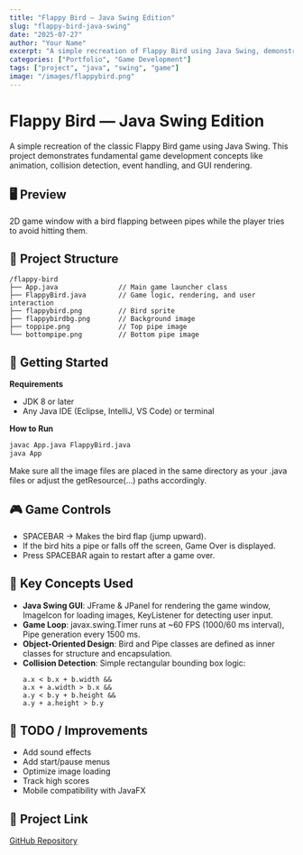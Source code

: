```yaml
---
title: "Flappy Bird — Java Swing Edition"
slug: "flappy-bird-java-swing"
date: "2025-07-27"
author: "Your Name"
excerpt: "A simple recreation of Flappy Bird using Java Swing, demonstrating animation, collision detection, and GUI rendering."
categories: ["Portfolio", "Game Development"]
tags: ["project", "java", "swing", "game"]
image: "/images/flappybird.png"
---
```



# Flappy Bird — Java Swing Edition

A simple recreation of the classic Flappy Bird game using Java Swing. This project demonstrates fundamental game development concepts like animation, collision detection, event handling, and GUI rendering.

## 🖥️ Preview

2D game window with a bird flapping between pipes while the player tries to avoid hitting them.

## 📂 Project Structure

```
/flappy-bird
├── App.java               // Main game launcher class
├── FlappyBird.java        // Game logic, rendering, and user interaction
├── flappybird.png         // Bird sprite
├── flappybirdbg.png       // Background image
├── toppipe.png            // Top pipe image
└── bottompipe.png         // Bottom pipe image
```

## 🚀 Getting Started

**Requirements**
- JDK 8 or later
- Any Java IDE (Eclipse, IntelliJ, VS Code) or terminal

**How to Run**
```sh
javac App.java FlappyBird.java
java App
```
Make sure all the image files are placed in the same directory as your .java files or adjust the getResource(...) paths accordingly.

## 🎮 Game Controls

- SPACEBAR → Makes the bird flap (jump upward).
- If the bird hits a pipe or falls off the screen, Game Over is displayed.
- Press SPACEBAR again to restart after a game over.

## 🧠 Key Concepts Used

- **Java Swing GUI**: JFrame & JPanel for rendering the game window, ImageIcon for loading images, KeyListener for detecting user input.
- **Game Loop**: javax.swing.Timer runs at ~60 FPS (1000/60 ms interval), Pipe generation every 1500 ms.
- **Object-Oriented Design**: Bird and Pipe classes are defined as inner classes for structure and encapsulation.
- **Collision Detection**: Simple rectangular bounding box logic:
  ```
  a.x < b.x + b.width &&
  a.x + a.width > b.x &&
  a.y < b.y + b.height &&
  a.y + a.height > b.y
  ```



## 📌 TODO / Improvements

- Add sound effects
- Add start/pause menus
- Optimize image loading
- Track high scores
- Mobile compatibility with JavaFX

## 🔗 Project Link

[GitHub Repository](https://github.com/raysamma/flappy-bird)
